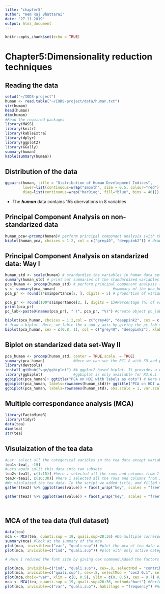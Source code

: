 ```yaml
---
title: "chapter5"
author: "Hem Raj Bhattarai"
date: "27.11.2019"
output: html_document
---
```


```r
knitr::opts_chunk$set(echo = TRUE)
```


# Chapter5:Dimensionality reduction techniques

## Reading the data
```r
setwd("~/IODS-project")
human <- read.table("~/IODS-project/data/human.txt")
str(human)
head(human)
dim(human)
#Read the required packages
library(MASS)
library(knitr)
library(kableExtra)
library(dplyr)
library(ggplot2)
library(GGally)
summary(human)
kable(summary(human))
```


## Distribution of the data
```r
ggpairs(human, title = "Distribution of Human Development Indices",
        lower=list(continuous=wrap("smooth", size = 0.5, colour="red")),
        diag=list(continuous=wrap("barDiag", fill="blue", bins = 40)))

```


+ The ***human*** data contains 155 obervations in 8 variables 

## Principal Component Analysis on non-standarized data
```r
human_pca<-prcomp(human)# perform principal component analysis (with the SVD method using prcomp)
biplot(human_pca, choices = 1:2, col = c("grey40", "deeppink2")) # draw a biplot of the principal component representation and the original variables

```


## Principal Component Analysis on standarized data: Way I
```r
human_std <- scale(human) # standardize the variables in human data set and save it under human_std
summary(human_std) # print out summaries of the standardized variables
pca_human <- prcomp(human_std) # perform principal component analysis (with the SVD method using prcomp)
s <- summary(pca_human)                          #summary of the pca_human data
pca_pr <- round(1*s$importance[2, ], digits = 5) # proportion of variance captured by each PC

pca_pr <- round(100*s$importance[2, ], digits = 1)#Percentage (%) of variance captured by each PC's. By changing 1 to 100 in round command and 5 to 1 in digis command.
print(pca_pr)
pc_lab<-paste0(names(pca_pr), " (", pca_pr, "%)") #create object pc_lab to be used as axis labels

biplot(pca_human, choices = 1:2,col = c("grey40", "deeppink2", cex = c(0.8, 1)))# draw a biplot of the principal component representation and the original variables
# draw a biplot. Here, we lable the x and y axis by giving the pc_lab's first value as pc_lab[1] ans did same for y axis.
biplot(pca_human, cex = c(0.8, 1), col = c("grey40", "deeppink2"), xlab = pc_lab[1], ylab = pc_lab[2])
```
 


## Biplot on standarized data set-Way II
```r
pca_human <- prcomp(human_std, center = TRUE,scale. = TRUE)
summary(pca_human)             #Here we can see the PC1-8 with SD and proportion of variance.
library(devtools)
install_github("vqv/ggbiplot") #A ggplot2 based biplot. It provides a drop-in replacement for biplot.princomp().
library(ggbiplot)              #ggbiplot is only available for R3.6.1
ggbiplot(pca_human)+ ggtitle("PCA on HDI with labels as dots") # Here we can see that biplot contains arrows representing the variables and dots as conutries. So lets label the dots with countries name.
ggbiplot(pca_human, labels=rownames(human_std))+ ggtitle("PCA on HDI with labels as countries") #The labels with countries name is changed by giving command forlabes as rownames("data").
ggbiplot(pca_human, labels=rownames(human_std), obs.scale = 1, var.scale = 1,)+ ggtitle("PCA on HDI with changed scale on observation and variance") #In this we changed the scale of observation and variables and also added the title.

```


## Multiple correspondance analysis (MCA)
```r
library(FactoMineR)
library(tidyr)
data(tea)
dim(tea)
str(tea)
```

## Visulaization of the tea data

```r
#Let' select all the categorical varibles in the tea data except variable age in column 19 which is numerical
tea1<-tea[, -19]
#Lets again split this data into two subsets
tea2<-tea1[, c(1:15)] #here i selected all the rows and columns from 1 to 15.
tea3<-tea1[, c(16:30)] #here i selected all the rows and columns from 16 to 30.
#We visulaized the tea data. In the script we added title, and filled the bars with fill command having specific colour code. The mentioned color code giving the color to the edge of bars. Also created the theme for title, where specifically I change the title color to darked red.
gather(tea2) %>% ggplot(aes(value)) + facet_wrap("key", scales = "free") + ggtitle("DATA on TEA") + geom_bar(fill="#E69F00",color="pink")+theme(plot.title = element_text(color = "darkred"))

gather(tea3) %>% ggplot(aes(value)) + facet_wrap("key", scales = "free") + ggtitle("DATA on TEA") + geom_bar(fill="green",color="pink")+theme(plot.title = element_text(color = "red"))

 
```

## MCA of the tea data (full dataset)
```r
data(tea)
mca <- MCA(tea, quanti.sup = 19, quali.sup=20:36) #Do multiple correspondence analysis with the function MCA() on full data tea. Here, I specified the data on 19 variable is contnious data and from 20 to 36 as catergorical data.
summary(mca) #look at the summary of the mca
plot(mca, invisible=c("var", "quali.sup")) #plot the mca of tea data with active categories (var) and supplementary categories (quali.sup)
plot(mca, invisible=c("ind", "quali.sup")) #plot with only active categories

# Here I reduced the font size by giving cex command.Added the factors that contributed the most by giving the comman selectMod. And the result, ther eno label bu only points.Changed the color of less important varibales to dark grey to that tey are more visible. For e.g , it is helpful to use such graph during PP presentation.

plot(mca, invisible=c("ind", "quali.sup"), cex=.8, selectMod = "contrib 20", unselect = "grey30") 
plot(mca, invisible=c("quali.sup"), cex=.8, selectMod = "cos2 0.1", select = "contrib 10") #This is the method of selecting the indiviual that contribute the most and having the cos2 value greater tyhan 0.1 on the 2 dimensions (having quality of representation).
plot(mca,choix="var", xlim = c(0, 0.5), ylim = c(0, 0.5), cex = 0.7) #In plot, red variables are the active, green are the supplementary variables and blue in continous varaible (i.e. age).
mca <- MCA(tea, quanti.sup = 19, quali.sup=20:36, method="burt") #Performing the MSC via "Burt method". The perventage of variance of dimensions are usually greater if we use burt method.
plot(mca, invisible=c("var", "quali.sup"), habillage = "frequency") #Assign the different color for individual variables using habillage command. Here we wanted to use the color for frequency (on drinking tea) variable.



```

